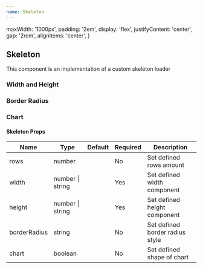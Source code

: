 ```yaml
---
name: Skeleton
---
```



  maxWidth: '1000px',
  padding: '2em',
  display: 'flex',
  justifyContent: 'center',
  gap: '2rem',
  alignItems: 'center',
}

<div />
<div>
  <H2 font="secondary">Skeleton</H2>
</div>

<Paragraph4>
  This component is an implementation of a custom skeleton loader
</Paragraph4>

<div>
  <H3 font="secondary">Width and Height</H3>
</div>

<Playground>
  <div style={styles}>
    <Skeleton rows={2} height="2rem" width="100%" />
  </div>
</Playground>

<div>
  <H3 font="secondary">Border Radius</H3>
</div>

<Playground>
  <div style={styles}>
    <Skeleton rows={1} height="10px" width="100px" borderRadius="15px" />
    <Skeleton rows={1} height="50px" width="50px" borderRadius="50%" />
    <Skeleton rows={1} height="50px" width="50px" borderRadius="5px" />
  </div>
</Playground>

<div>
  <H3 font="secondary">Chart</H3>
</div>

<Playground>
  <div style={styles}>
    <Skeleton rows={1} height="50px" width="50px" chart={true} />
  </div>
</Playground>

<H4>Skeleton Props</H4>
<table>
  <thead>
    <tr>
      <th>Name</th>
      <th>Type</th>
      <th>Default</th>
      <th>Required</th>
      <th>Description</th>
    </tr>
  </thead>
  <tbody>
    <tr>
      <td>rows</td>
      <td>number</td>
      <td></td>
      <td>No</td>
      <td>Set defined rows amount</td>
    </tr>
    <tr>
      <td>width</td>
      <td>number | string</td>
      <td></td>
      <td>Yes</td>
      <td>Set defined width component</td>
    </tr>
    <tr>
      <td>height</td>
      <td>number | string</td>
      <td></td>
      <td>Yes</td>
      <td>Set defined height component</td>
    </tr>
    <tr>
      <td>borderRadius</td>
      <td>string</td>
      <td></td>
      <td>No</td>
      <td>Set defined border radius style</td>
    </tr>
    <tr>
      <td>chart</td>
      <td>boolean</td>
      <td></td>
      <td>No</td>
      <td>Set defined shape of chart</td>
    </tr>
  </tbody>
</table>
